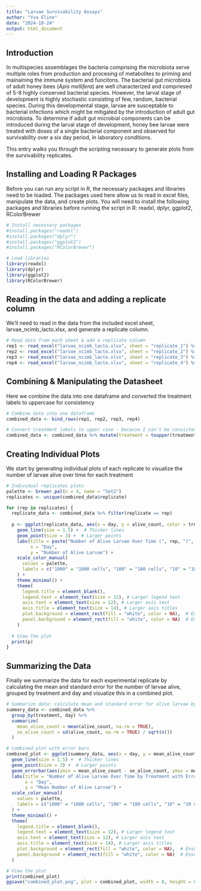 ```yaml
---
title: "Larvae Survivability Assays"
author: "Yva Eline"
date: "2024-10-24"
output: html_document
---
```


## Introduction

In multispecies assemblages the bacteria comprising the microbiota serve multiple roles from production and procesing of metabolites to priming and mainaining the immune system and funcitons. The bacterial gut microbiota of adult honey bees (*Apis mellifera*) are well characterized and compriesed of 5-8 highly conserved bacterial species. However, the larval stage of development is highly stochastic consisting of few, random, bacterial species. During this developmental stage, larvae are susceptable to bacterial infections which might be mitigated by the introduction of adult gut microbiota. To determine if adult gut microbial components can be introduced during the larval stage of development, honey bee larvae were treated with doses of a single bacterial component and observed for survivability over a six day period, in laboratory conditions.

This entry walks you through the scripting necessary to generate plots from the survivability replicates.

## Installing and Loading R Packages

Before you can run any script in R, the necessary packages and libraries need to be loaded. The packages used here allow us to read in excel files, manipulate the data, and create plots. You will need to install the following packages and libraries before running the script in R: readxl, dplyr, ggplot2, RColorBrewer

```r
# Install necessary packages
#install.packages("readxl")
#install.packages("dplyr")
#install.packages("ggplot2")
#install.packages("RColorBrewer")

```

```r
# Load libraries
library(readxl)
library(dplyr)
library(ggplot2)
library(RColorBrewer)
```

## Reading in the data and adding a replicate column

We'll need to read in the data from the included excel sheet, larvae_ncimb_lacto.xlsx, and generate a replicate column.

```r
# Read data from each sheet & add a replicate column
rep1 <- read_excel("larvae_ncimb_lacto.xlsx", sheet = "replicate_1") %>% mutate(replicate = "Replicate 1")
rep2 <- read_excel("larvae_ncimb_lacto.xlsx", sheet = "replicate_2") %>% mutate(replicate = "Replicate 2")
rep3 <- read_excel("larvae_ncimb_lacto.xlsx", sheet = "replicate_3") %>% mutate(replicate = "Replicate 3")
rep4 <- read_excel("larvae_ncimb_lacto.xlsx", sheet = "replicate_4") %>% mutate(replicate = "Replicate 4")
```

## Combining & Manipulating the Datasheet

Here we combine the data into one dataframe and converted the treatment labels to uppercase for consistency

```r
# Combine data into one dataframe
combined_data <- bind_rows(rep1, rep2, rep3, rep4)

# Convert treatment labels to upper case - because I can't be consistent when generating files
combined_data <- combined_data %>% mutate(treatment = toupper(treatment))
```

## Creating Individual Plots

We start by generating individual plots of each replicate to visualize the number of larvae alive over time for each treatment

```r
# Individual replicates plots
palette <- brewer.pal(n = 4, name = "Set2")
replicates <- unique(combined_data$replicate)

for (rep in replicates) {
  replicate_data <- combined_data %>% filter(replicate == rep)
  
  p <- ggplot(replicate_data, aes(x = day, y = alive_count, color = treatment, group = treatment)) +
    geom_line(size = 1.5) +  # Thicker lines
    geom_point(size = 3) +  # Larger points
    labs(title = paste("Number of Alive Larvae Over Time (", rep, ")", sep = ""),
         x = "Day",
         y = "Number of Alive Larvae") +
    scale_color_manual(
      values = palette,
      labels = c("1000" = "1000 cells", "100" = "100 cells", "10" = "10 cells", "NT" = "No Treatment")
    ) +
    theme_minimal() +
    theme(
      legend.title = element_blank(), 
      legend.text = element_text(size = 12), # Larger legend text
      axis.text = element_text(size = 12), # Larger axis text
      axis.title = element_text(size = 14), # Larger axis titles
      plot.background = element_rect(fill = "white", color = NA),  # Ensure white background
      panel.background = element_rect(fill = "white", color = NA)  # Ensure white background
    )
  
  # View the plot
  print(p)
}

```

## Summarizing the Data

Finally we summarize the data for each experimental replicate by calculating the mean and standard error for the number of larvae alive, grouped by treatment and day and visualize this in a combined plot.

```r
# Summarize data: calculate mean and standard error for alive larvae by treatment and day
summary_data <- combined_data %>%
  group_by(treatment, day) %>%
  summarize(
    mean_alive_count = mean(alive_count, na.rm = TRUE),
    se_alive_count = sd(alive_count, na.rm = TRUE) / sqrt(n())
  )

# Combined plot with error bars
combined_plot <- ggplot(summary_data, aes(x = day, y = mean_alive_count, color = treatment, group = treatment)) +
  geom_line(size = 1.5) +  # Thicker lines
  geom_point(size = 3) +  # Larger points
  geom_errorbar(aes(ymin = mean_alive_count - se_alive_count, ymax = mean_alive_count + se_alive_count), width = 0.2, size = 1) + # Thicker error bars
  labs(title = "Number of Alive Larvae Over Time by Treatment with Error Bars",
       x = "Day",
       y = "Mean Number of Alive Larvae") +
  scale_color_manual(
    values = palette,
    labels = c("1000" = "1000 cells", "100" = "100 cells", "10" = "10 cells", "NT" = "No Treatment")
  ) +
  theme_minimal() +
  theme(
    legend.title = element_blank(), 
    legend.text = element_text(size = 12), # Larger legend text
    axis.text = element_text(size = 12), # Larger axis text
    axis.title = element_text(size = 14), # Larger axis titles
    plot.background = element_rect(fill = "white", color = NA),  # Ensure white background
    panel.background = element_rect(fill = "white", color = NA)  # Ensure white background
  )

# View the plot
print(combined_plot)
ggsave("combined_plot.png", plot = combined_plot, width = 8, height = 6, bg = "white")
```
